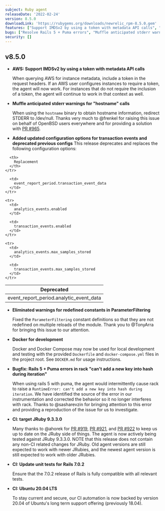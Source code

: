 ```yaml
---
subject: Ruby agent
releaseDate: '2022-02-24'
version: 8.5.0
downloadLink: 'https://rubygems.org/downloads/newrelic_rpm-8.5.0.gem'
features: ["Support IMDSv2 by using a token with metadata API calls", "Update configuration options for transaction events", "Deprecate and replace select configuration options"]
bugs: ["Resolve Rails 5 + Puma errors", "Muffle anticipated stderr warnings for hostname calls for OpenBSD users", "Eliminate warnings for redefined constants in ParameterFiltering"]
security: []
---
```


## v8.5.0

* **AWS: Support IMDSv2 by using a token with metadata API calls**

  When querying AWS for instance metadata, include a token in the request headers. If an AWS user configures instances to require a token, the agent will now work. For instances that do not require the inclusion of a token, the agent will continue to work in that context as well.

* **Muffle anticipated stderr warnings for "hostname" calls**

  When using the `hostname` binary to obtain hostname information, redirect STDERR to /dev/null. Thanks very much to @frenkel for raising this issue on behalf of OpenBSD users everywhere and for providing a solution with [PR #965](https://github.com/newrelic/newrelic-ruby-agent/pull/965).

* **Added updated configuration options for transaction events and deprecated previous configs**
  This release deprecates and replaces the following configuration options:

<table>
  <thead>
    <tr>
      <th>
        Deprecated
      </th>

      <th>
        Replacement
      </th>
    </tr>
  </thead>

  <tbody>
    <tr>
      <td>
        event_report_period.analytic_event_data
      </td>

      <td>
        event_report_period.transaction_event_data
      </td>
    </tr>

    <tr>
      <td>
        analytics_events.enabled
      </td>

      <td>
        transaction_events.enabled
      </td>
    </tr>

    <tr>
      <td>
        analytics_events.max_samples_stored
      </td>

      <td>
        transaction_events.max_samples_stored
      </td>
    </tr>
  </tbody>
</table>

* **Eliminated warnings for redefined constants in ParameterFiltering**

  Fixed the `ParameterFiltering` constant definitions so that they are not redefined on multiple reloads of the module. Thank you to @TonyArra for bringing this issue to our attention.

* **Docker for development**

  Docker and Docker Compose may now be used for local development and testing with the provided `Dockerfile` and `docker-compose.yml` files in the project root. See `DOCKER.md` for usage instructions.


* **Bugfix: Rails 5 + Puma errors in rack "can't add a new key into hash during iteration"**

  When using rails 5 with puma, the agent would intermittently cause rack to raise a `RuntimeError: can't add a new key into hash during iteration`. We have identified the source of the error in our instrumentation and corrected the behavior so it no longer interferes with rack. Thanks to @sasharevzin for bringing attention to this error and providing a reproduction of the issue for us to investigate.

* **CI: target JRuby 9.3.3.0**

  Many thanks to @ahorek for [PR #919](https://github.com/newrelic/newrelic-ruby-agent/pull/919), [PR #921](https://github.com/newrelic/newrelic-ruby-agent/pull/921), and [PR #922](https://github.com/newrelic/newrelic-ruby-agent/pull/922) to keep us up to date on the JRuby side of things. The agent is now actively being tested against JRuby 9.3.3.0. NOTE that this release does not contain any non-CI related changes for JRuby. Old agent versions are still expected to work with newer JRubies, and the newest agent version is still expected to work with older JRubies.

* **CI: Update unit tests for Rails 7.0.2**

  Ensure that the 7.0.2 release of Rails is fully compatible with all relevant tests.

* **CI: Ubuntu 20.04 LTS**

  To stay current and secure, our CI automation is now backed by version 20.04 of Ubuntu's long term support offering (previously 18.04).
